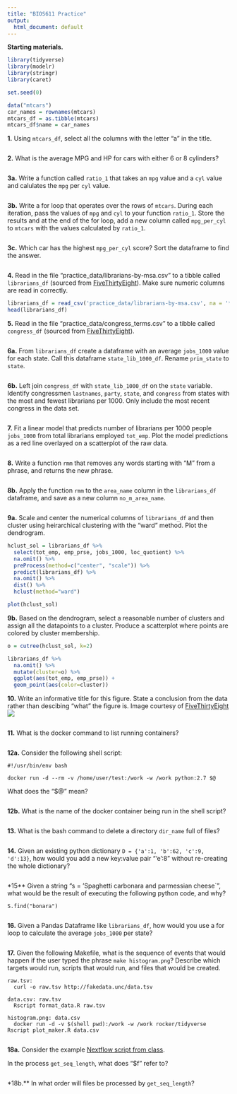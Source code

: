```yaml
---
title: "BIOS611 Practice"
output:
  html_document: default
---
```


**Starting materials.**
```r
library(tidyverse)
library(modelr)
library(stringr)
library(caret)

set.seed(0)

data("mtcars")
car_names = rownames(mtcars)
mtcars_df = as.tibble(mtcars)
mtcars_df$name = car_names
```

**1.** Using `mtcars_df`, select all the columns with the letter "a" in the title.

```r

```

**2.** What is the average MPG and HP for cars with either 6 or 8 cylinders? 

```r

```

**3a.** Write a function called `ratio_1` that takes an `mpg` value and a `cyl` value and calulates the `mpg` per `cyl` value.

```r

```

**3b.** Write a for loop that operates over the rows of `mtcars`. During each iteration, pass the values of `mpg` and `cyl` to your function `ratio_1`. Store the results and at the end of the for loop, add a new column called `mpg_per_cyl` to `mtcars` with the values calculated by `ratio_1`. 

```r

```

**3c.** Which car has the highest `mpg_per_cyl` score? Sort the dataframe to find the answer.

```r

```

**4.**  Read in the file "practice_data/librarians-by-msa.csv" to a tibble called `librarians_df` (sourced from [FiveThirtyEight](https://github.com/fivethirtyeight/data/tree/master/librarians)). Make sure numeric columns are read in correctly.

```r
librarians_df = read_csv('practice_data/librarians-by-msa.csv', na = '**')
head(librarians_df)
```

**5.** Read in the file "practice_data/congress_terms.csv" to a tibble called `congress_df` (sourced from [FiveThirtyEight](https://github.com/fivethirtyeight/data/tree/master/congress-age)). 

```r

```

**6a.** From `librarians_df` create a dataframe with an average `jobs_1000` value for each state. Call this dataframe `state_lib_1000_df`. Rename `prim_state` to `state`.

```r

```

**6b.** Left join `congress_df` with `state_lib_1000_df` on the `state` variable. Identify congressmen `lastnames`, `party`, `state`, and `congress` from states with the most and fewest librarians per 1000. Only include the most recent congress in the data set.

```r

```

**7.** Fit a linear model that predicts number of librarians per 1000 people `jobs_1000` from total librarians employed `tot_emp`. Plot the model predictions as a red line overlayed on a scatterplot of the raw data. 

```r

```

**8.** Write a function `rmm` that removes any words starting with "M" from a phrase, and returns the new phrase.

```r

```

**8b.** Apply the function `rmm` to the `area_name` column in the `librarians_df` dataframe, and save as a new column `no_m_area_name`.

```r

```

**9a.** Scale and center the numerical columns of `librarians_df` and then cluster using heirarchical clustering with the "ward" method. Plot the dendrogram. 

```r
hclust_sol = librarians_df %>% 
  select(tot_emp, emp_prse, jobs_1000, loc_quotient) %>%
  na.omit() %>%
  preProcess(method=c("center", "scale")) %>%
  predict(librarians_df) %>%
  na.omit() %>%
  dist() %>%
  hclust(method="ward")

plot(hclust_sol)
```

**9b.** Based on the dendrogram, select a reasonable number of clusters and assign all the datapoints to a cluster. Produce a scatterplot where points are colored by cluster membership. 

```r

o = cutree(hclust_sol, k=2)

librarians_df %>%
  na.omit() %>%
  mutate(cluster=o) %>%
  ggplot(aes(tot_emp, emp_prse)) +
  geom_point(aes(color=cluster))

```


**10.** Write an informative title for this figure. State a conclusion from the data rather than descibing "what" the figure is. Image courtesy of [FiveThirtyEight](https://fivethirtyeight.com/features/both-republicans-and-democrats-have-an-age-problem/)
![](practice_data/silver-congress-age.png)

```{}

```

**11.** What is the docker command to list running containers?

```{}

```

**12a.** Consider the following shell script:
```{}
#!/usr/bin/env bash

docker run -d --rm -v /home/user/test:/work -w /work python:2.7 $@

```


What does the "$@" mean? 

```{}

```

**12b.** What is the name of the docker container being run in the shell script?

```{}

```

**13.** What is the bash command to delete a directory `dir_name` full of files?

```{}

```


**14.** Given an existing python dictionary `D = {'a':1, 'b':62, 'c':9, 'd':13}`, how would you add a new key:value pair "'e':8" without re-creating the whole dictionary?

```{}

```

*15** Given a string "s = 'Spaghetti carbonara and parmessian cheese`", what would be the result of executing the following python code, and why? 

`S.find("bonara")`

```{}

```

**16.** Given a Pandas Dataframe like `librarians_df`, how would you use a for loop to calculate the average `jobs_1000` per state?

```{}

```

**17.** Given the following Makefile, what is the sequence of events that would happen if the user 
typed the phrase `make histogram.png`? Describe which targets would run, scripts that would run, and files that would be created.

```{}
raw.tsv:
  curl -o raw.tsv http://fakedata.unc/data.tsv
  
data.csv: raw.tsv
  Rscript format_data.R raw.tsv

histogram.png: data.csv
  docker run -d -v $(shell pwd):/work -w /work rocker/tidyverse Rscript plot_maker.R data.csv

```

```{}

```


**18a.** Consider the example [Nextflow script from class](https://github.com/biodatascience/datasci611/blob/gh-pages/scripts/nextflow_example1/main.nf).
  
In the process `get_seq_length`, what does "$f" refer to? 

```{}

```

*18b.** In what order will files be processed by `get_seq_length`?

```{}

```

